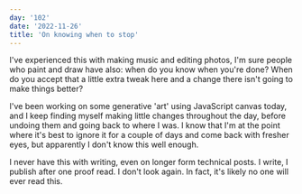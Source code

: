 ```yaml
---
day: '102'
date: '2022-11-26'
title: 'On knowing when to stop'
---
```


I've experienced this with making music and editing photos, I'm sure people who paint and draw have also: when do you know when you're done? When do you accept that a little extra tweak here and a change there isn't going to make things better?

I've been working on some generative 'art' using JavaScript canvas today, and I keep finding myself making little changes throughout the day, before undoing them and going back to where I was. I know that I'm at the point where it's best to ignore it for a couple of days and come back with fresher eyes, but apparently I don't know this well enough.

I never have this with writing, even on longer form technical posts. I write, I publish after one proof read. I don't look again. In fact, it's likely no one will ever read this.
